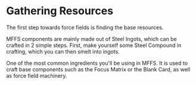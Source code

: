 # Gathering Resources

The first step towards force fields is finding the base resources.

MFFS components are mainly made out of Steel Ingots, which can be crafted in 2 simple steps.
First, make yourself some Steel Compound in crafting, which you can then smelt into ingots.

One of the most common ingredients you'll be using in MFFS. It is used to craft base components such as the
Focus Matrix or the Blank Card, as well as force field machinery.